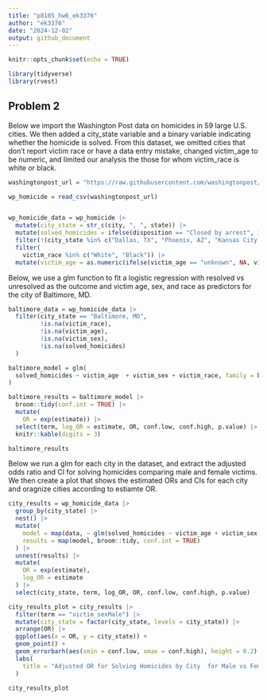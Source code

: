 ```yaml
---
title: "p8105_hw6_ek3376"
author: "ek3376"
date: "2024-12-02"
output: github_document
---
```


```r
knitr::opts_chunk$set(echo = TRUE)
```

```r
library(tidyverse)
library(rvest)
```

## **Problem 2**

Below we import the Washington Post data on homicides in 59 large U.S. cities. We then added a city_state variable and a binary variable indicating whether the homicide is solved. From this dataset, we omitted cities that don't report victim race or have a data entry mistake, changed victim_age to be numeric, and limited our analysis the those for whom victim_race is white or black. 

```r
washingtonpost_url = "https://raw.githubusercontent.com/washingtonpost/data-homicides/master/homicide-data.csv"

wp_homicide = read_csv(washingtonpost_url)


wp_homicide_data = wp_homicide |>
  mutate(city_state = str_c(city, ", ", state)) |>
  mutate(solved_homicides = ifelse(disposition == "Closed by arrest", 1, 0)) |>
  filter(!(city_state %in% c("Dallas, TX", "Phoenix, AZ", "Kansas City, MO", "Tulsa, AL"))) |>
  filter(
    victim_race %in% c("White", "Black")) |>
  mutate(victim_age = as.numeric(ifelse(victim_age == "unknown", NA, victim_age)))
```
Below, we use a glm function to fit a logistic regression with resolved vs unresolved as the outcome and victim age, sex, and race as predictors for the city of Baltimore, MD. 

```r
baltimore_data = wp_homicide_data |>
  filter(city_state == "Baltimore, MD",
         !is.na(victim_race), 
         !is.na(victim_age),
         !is.na(victim_sex),
         !is.na(solved_homicides)
  )

baltimore_model = glm(
  solved_homicides ~ victim_age  + victim_sex + victim_race, family = binomial, data = baltimore_data
)

baltimore_results = baltimore_model |>
  broom::tidy(conf.int = TRUE) |>
  mutate(
    OR = exp(estimate)) |>
  select(term, log_OR = estimate, OR, conf.low, conf.high, p.value) |>
  knitr::kable(digits = 3)

baltimore_results
```

Below we run a glm for each city in the dataset, and extract the adjusted odds ratio and CI for solving homicides comparing male and female victims. We then create a plot that shows the estimated ORs and CIs for each city and oragnize cities according to estiamte OR.

```r
city_results = wp_homicide_data |>
  group_by(city_state) |>
  nest() |>
  mutate(
    model = map(data, ~ glm(solved_homicides ~ victim_age + victim_sex + victim_race, family = binomial, data = .)),
    results = map(model, broom::tidy, conf.int = TRUE)
  ) |>
  unnest(results) |>
  mutate(
    OR = exp(estimate),
    log_OR = estimate
  ) |>
  select(city_state, term, log_OR, OR, conf.low, conf.high, p.value)

city_results_plot = city_results |>
  filter(term == "victim_sexMale") |>
  mutate(city_state = factor(city_state, levels = city_state)) |>
  arrange(OR) |>
  ggplot(aes(x = OR, y = city_state)) + 
  geom_point() +
  geom_errorbarh(aes(xmin = conf.low, xmax = conf.high), height = 0.2) + 
  labs(
    title = "Adjusted OR for Solving Homicides by City  for Male vs Female", x = "OR (Male vs Female)", y = "City"
  )

city_results_plot
```
